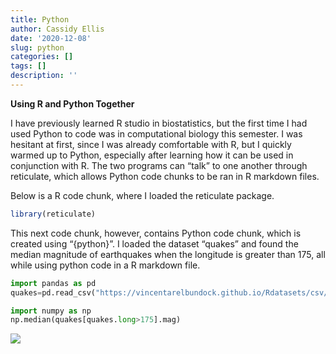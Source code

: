 ```yaml
---
title: Python
author: Cassidy Ellis
date: '2020-12-08'
slug: python
categories: []
tags: []
description: ''
---
```


**Using R and Python Together**

I have previously learned R studio in biostatistics, but the first time I had used Python to code was in computational biology this semester. I was hesitant at first, since I was already comfortable with R, but I quickly warmed up to Python, especially after learning how it can be used in conjunction with R. The two programs can "talk" to one another through reticulate, which allows Python code chunks to be ran in R markdown files.

Below is a R code chunk, where I loaded the reticulate package.

```R
library(reticulate)
```

This next code chunk, however, contains Python code chunk, which is created using "{python}". I loaded the dataset "quakes" and found the median magnitude of earthquakes when the longitude is greater than 175, all while using python code in a R markdown file.

```python
import pandas as pd
quakes=pd.read_csv("https://vincentarelbundock.github.io/Rdatasets/csv/datasets/quakes.csv",index_col=0)

import numpy as np
np.median(quakes[quakes.long>175].mag)
```

![](/img/meme.jpeg)


